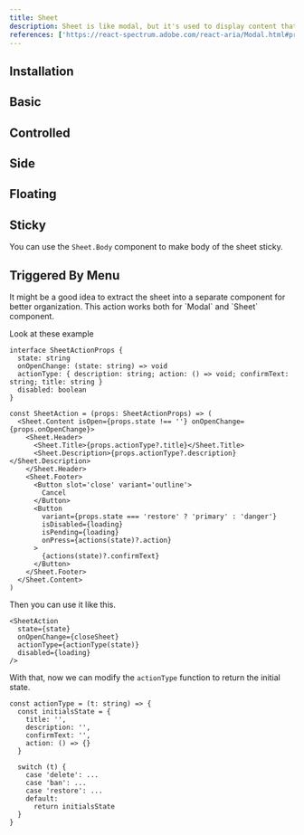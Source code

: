 ```yaml
---
title: Sheet
description: Sheet is like modal, but it's used to display content that complements the main content of the screen.
references: ['https://react-spectrum.adobe.com/react-aria/Modal.html#props']
---
```


## Installation
<Install component='sheet' />

## Basic
<Demo center component='overlays/sheet/sheet-demo' />

## Controlled
<Demo center component='overlays/sheet/sheet-controlled-demo' />

## Side
<Demo center component='overlays/sheet/sheet-position-demo' />

## Floating
<Demo center component='overlays/sheet/sheet-floating-demo' />

## Sticky
You can use the `Sheet.Body` component to make body of the sheet sticky.
<Demo center component='overlays/sheet/sheet-sticky-demo' />

## Triggered By Menu
<Demo center component='overlays/sheet/sheet-triggered-by-menu-demo' />

<Note>
It might be a good idea to extract the sheet into a separate component for better organization.
This action works both for `Modal` and `Sheet` component.
</Note>

Look at these example

```tsx
interface SheetActionProps {
  state: string
  onOpenChange: (state: string) => void
  actionType: { description: string; action: () => void; confirmText: string; title: string }
  disabled: boolean
}

const SheetAction = (props: SheetActionProps) => (
  <Sheet.Content isOpen={props.state !== ''} onOpenChange={props.onOpenChange}>
    <Sheet.Header>
      <Sheet.Title>{props.actionType?.title}</Sheet.Title>
      <Sheet.Description>{props.actionType?.description}</Sheet.Description>
    </Sheet.Header>
    <Sheet.Footer>
      <Button slot='close' variant='outline'>
        Cancel
      </Button>
      <Button
        variant={props.state === 'restore' ? 'primary' : 'danger'}
        isDisabled={loading}
        isPending={loading}
        onPress={actions(state)?.action}
      >
        {actions(state)?.confirmText}
      </Button>
    </Sheet.Footer>
  </Sheet.Content>
)
```

Then you can use it like this.

```
<SheetAction
  state={state}
  onOpenChange={closeSheet}
  actionType={actionType(state)}
  disabled={loading}
/>
```

With that, now we can modify the `actionType` function to return the initial state.

```tsx
const actionType = (t: string) => {
  const initialsState = {
    title: '',
    description: '',
    confirmText: '',
    action: () => {}
  }

  switch (t) {
    case 'delete': ...
    case 'ban': ...
    case 'restore': ...
    default:
      return initialsState
  }
}
```
